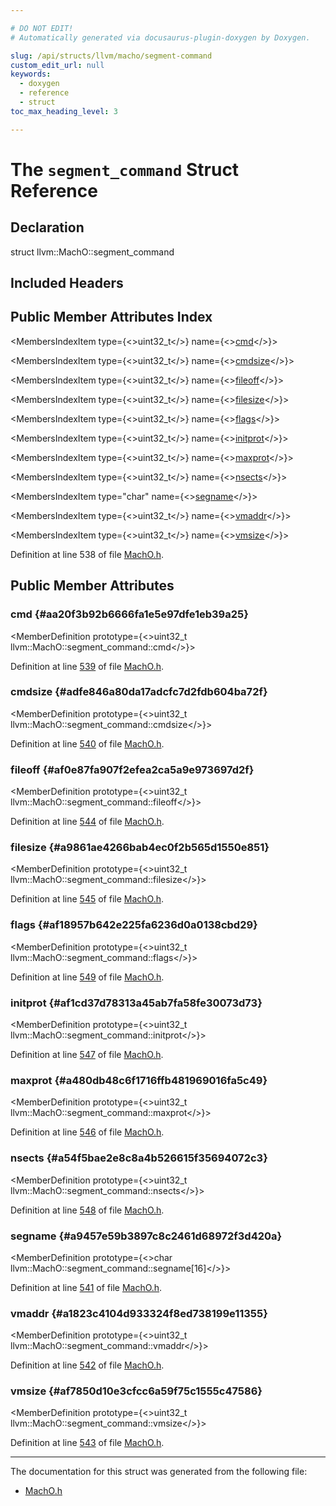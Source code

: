 ```yaml
---

# DO NOT EDIT!
# Automatically generated via docusaurus-plugin-doxygen by Doxygen.

slug: /api/structs/llvm/macho/segment-command
custom_edit_url: null
keywords:
  - doxygen
  - reference
  - struct
toc_max_heading_level: 3

---
```





# The `segment_command` Struct Reference

<DoxygenPage pluginConfig={pluginConfig}>



## Declaration

<CodeBlock>struct llvm::MachO::segment_command</CodeBlock>

## Included Headers

<IncludesList>
<IncludesListItem
  filePath="llvm/BinaryFormat/MachO.h"
  permalink="/docs/api/files/include/include/llvm/include/llvm/binaryformat/macho-h"
  isLocal="true" />
</IncludesList>

## Public Member Attributes Index

<MembersIndex>

<MembersIndexItem
  type={<>uint32&#95;t</>}
  name={<><a href="#aa20f3b92b6666fa1e5e97dfe1eb39a25">cmd</a></>}>
</MembersIndexItem>

<MembersIndexItem
  type={<>uint32&#95;t</>}
  name={<><a href="#adfe846a80da17adcfc7d2fdb604ba72f">cmdsize</a></>}>
</MembersIndexItem>

<MembersIndexItem
  type={<>uint32&#95;t</>}
  name={<><a href="#af0e87fa907f2efea2ca5a9e973697d2f">fileoff</a></>}>
</MembersIndexItem>

<MembersIndexItem
  type={<>uint32&#95;t</>}
  name={<><a href="#a9861ae4266bab4ec0f2b565d1550e851">filesize</a></>}>
</MembersIndexItem>

<MembersIndexItem
  type={<>uint32&#95;t</>}
  name={<><a href="#af18957b642e225fa6236d0a0138cbd29">flags</a></>}>
</MembersIndexItem>

<MembersIndexItem
  type={<>uint32&#95;t</>}
  name={<><a href="#af1cd37d78313a45ab7fa58fe30073d73">initprot</a></>}>
</MembersIndexItem>

<MembersIndexItem
  type={<>uint32&#95;t</>}
  name={<><a href="#a480db48c6f1716ffb481969016fa5c49">maxprot</a></>}>
</MembersIndexItem>

<MembersIndexItem
  type={<>uint32&#95;t</>}
  name={<><a href="#a54f5bae2e8c8a4b526615f35694072c3">nsects</a></>}>
</MembersIndexItem>

<MembersIndexItem
  type="char"
  name={<><a href="#a9457e59b3897c8c2461d68972f3d420a">segname</a></>}>
</MembersIndexItem>

<MembersIndexItem
  type={<>uint32&#95;t</>}
  name={<><a href="#a1823c4104d933324f8ed738199e11355">vmaddr</a></>}>
</MembersIndexItem>

<MembersIndexItem
  type={<>uint32&#95;t</>}
  name={<><a href="#af7850d10e3cfcc6a59f75c1555c47586">vmsize</a></>}>
</MembersIndexItem>

</MembersIndex>


Definition at line 538 of file <a href="/docs/api/files/include/include/llvm/include/llvm/binaryformat/macho-h">MachO.h</a>.

<SectionDefinition>

## Public Member Attributes

### cmd {#aa20f3b92b6666fa1e5e97dfe1eb39a25}

<MemberDefinition
  prototype={<>uint32&#95;t llvm::MachO::segment&#95;command::cmd</>}>

Definition at line <a href="/docs/api/files/include/include/llvm/include/llvm/binaryformat/macho-h/#l00539">539</a> of file <a href="/docs/api/files/include/include/llvm/include/llvm/binaryformat/macho-h">MachO.h</a>.
</MemberDefinition>

### cmdsize {#adfe846a80da17adcfc7d2fdb604ba72f}

<MemberDefinition
  prototype={<>uint32&#95;t llvm::MachO::segment&#95;command::cmdsize</>}>

Definition at line <a href="/docs/api/files/include/include/llvm/include/llvm/binaryformat/macho-h/#l00540">540</a> of file <a href="/docs/api/files/include/include/llvm/include/llvm/binaryformat/macho-h">MachO.h</a>.
</MemberDefinition>

### fileoff {#af0e87fa907f2efea2ca5a9e973697d2f}

<MemberDefinition
  prototype={<>uint32&#95;t llvm::MachO::segment&#95;command::fileoff</>}>

Definition at line <a href="/docs/api/files/include/include/llvm/include/llvm/binaryformat/macho-h/#l00544">544</a> of file <a href="/docs/api/files/include/include/llvm/include/llvm/binaryformat/macho-h">MachO.h</a>.
</MemberDefinition>

### filesize {#a9861ae4266bab4ec0f2b565d1550e851}

<MemberDefinition
  prototype={<>uint32&#95;t llvm::MachO::segment&#95;command::filesize</>}>

Definition at line <a href="/docs/api/files/include/include/llvm/include/llvm/binaryformat/macho-h/#l00545">545</a> of file <a href="/docs/api/files/include/include/llvm/include/llvm/binaryformat/macho-h">MachO.h</a>.
</MemberDefinition>

### flags {#af18957b642e225fa6236d0a0138cbd29}

<MemberDefinition
  prototype={<>uint32&#95;t llvm::MachO::segment&#95;command::flags</>}>

Definition at line <a href="/docs/api/files/include/include/llvm/include/llvm/binaryformat/macho-h/#l00549">549</a> of file <a href="/docs/api/files/include/include/llvm/include/llvm/binaryformat/macho-h">MachO.h</a>.
</MemberDefinition>

### initprot {#af1cd37d78313a45ab7fa58fe30073d73}

<MemberDefinition
  prototype={<>uint32&#95;t llvm::MachO::segment&#95;command::initprot</>}>

Definition at line <a href="/docs/api/files/include/include/llvm/include/llvm/binaryformat/macho-h/#l00547">547</a> of file <a href="/docs/api/files/include/include/llvm/include/llvm/binaryformat/macho-h">MachO.h</a>.
</MemberDefinition>

### maxprot {#a480db48c6f1716ffb481969016fa5c49}

<MemberDefinition
  prototype={<>uint32&#95;t llvm::MachO::segment&#95;command::maxprot</>}>

Definition at line <a href="/docs/api/files/include/include/llvm/include/llvm/binaryformat/macho-h/#l00546">546</a> of file <a href="/docs/api/files/include/include/llvm/include/llvm/binaryformat/macho-h">MachO.h</a>.
</MemberDefinition>

### nsects {#a54f5bae2e8c8a4b526615f35694072c3}

<MemberDefinition
  prototype={<>uint32&#95;t llvm::MachO::segment&#95;command::nsects</>}>

Definition at line <a href="/docs/api/files/include/include/llvm/include/llvm/binaryformat/macho-h/#l00548">548</a> of file <a href="/docs/api/files/include/include/llvm/include/llvm/binaryformat/macho-h">MachO.h</a>.
</MemberDefinition>

### segname {#a9457e59b3897c8c2461d68972f3d420a}

<MemberDefinition
  prototype={<>char llvm::MachO::segment&#95;command::segname&#91;16&#93;</>}>

Definition at line <a href="/docs/api/files/include/include/llvm/include/llvm/binaryformat/macho-h/#l00541">541</a> of file <a href="/docs/api/files/include/include/llvm/include/llvm/binaryformat/macho-h">MachO.h</a>.
</MemberDefinition>

### vmaddr {#a1823c4104d933324f8ed738199e11355}

<MemberDefinition
  prototype={<>uint32&#95;t llvm::MachO::segment&#95;command::vmaddr</>}>

Definition at line <a href="/docs/api/files/include/include/llvm/include/llvm/binaryformat/macho-h/#l00542">542</a> of file <a href="/docs/api/files/include/include/llvm/include/llvm/binaryformat/macho-h">MachO.h</a>.
</MemberDefinition>

### vmsize {#af7850d10e3cfcc6a59f75c1555c47586}

<MemberDefinition
  prototype={<>uint32&#95;t llvm::MachO::segment&#95;command::vmsize</>}>

Definition at line <a href="/docs/api/files/include/include/llvm/include/llvm/binaryformat/macho-h/#l00543">543</a> of file <a href="/docs/api/files/include/include/llvm/include/llvm/binaryformat/macho-h">MachO.h</a>.
</MemberDefinition>

</SectionDefinition>

<hr/>

The documentation for this struct was generated from the following file:

<ul>
<li><a href="/docs/api/files/include/include/llvm/include/llvm/binaryformat/macho-h">MachO.h</a></li>
</ul>

</DoxygenPage>
